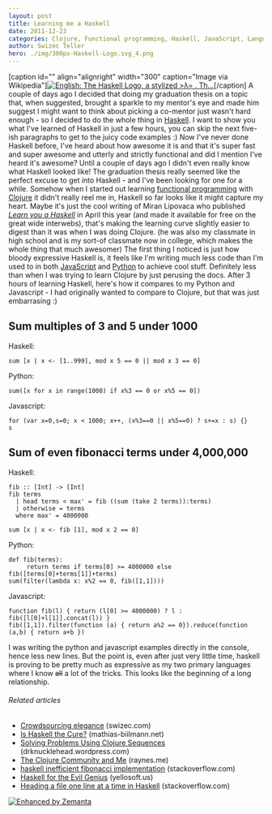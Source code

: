 ```yaml
---
layout: post
title: Learning me a Haskell
date: 2011-12-23
categories: Clojure, Functional programming, Haskell, JavaScript, Languages, Learning, Programming, python
author: Swizec Teller
hero: ./img/300px-Haskell-Logo.svg_4.png
---
```


\[caption id="" align="alignright" width="300" caption="Image via Wikipedia"][![English: The Haskell Logo, a stylized >λ= . Th...](./img/300px-Haskell-Logo.svg_4.png "English: The Haskell Logo, a stylized >λ= . Th...")](http://commons.wikipedia.org/wiki/File:Haskell-Logo.svg)\[/caption] A couple of days ago I decided that doing my graduation thesis on a topic that, when suggested, brought a sparkle to my mentor's eye and made him suggest I might want to think about picking a co-mentor just wasn't hard enough - so I decided to do the whole thing in [Haskell](http://haskell.org "Haskell (programming language)"). I want to show you what I've learned of Haskell in just a few hours, you can skip the next five-ish paragraphs to get to the juicy code examples :) Now I've never done Haskell before, I've heard about how awesome it is and that it's super fast and super awesome and utterly and strictly functional and did I mention I've heard it's awesome? Until a couple of days ago I didn't even really know what Haskell looked like! The graduation thesis really seemed like the perfect excuse to get into Haskell - and I've been looking for one for a while. Somehow when I started out learning [functional programming](http://en.wikipedia.org/wiki/Functional_programming "Functional programming") with [Clojure](http://clojure.org "Clojure") it didn't really reel me in, Haskell so far looks like it might capture my heart. Maybe it's just the cool writing of Miran Lipovaca who published _[Learn you a Haskell](http://learnyouahaskell.com/)_ in April this year (and made it available for free on the great wide interwebs), that's making the learning curve slightly easier to digest than it was when I was doing Clojure. (he was also my classmate in high school and is my sort-of classmate now in college, which makes the whole thing that much awesomer) The first thing I noticed is just how bloody expressive Haskell is, it feels like I'm writing much less code than I'm used to in both [JavaScript](http://en.wikipedia.org/wiki/JavaScript "JavaScript") and [Python](http://www.python.org/ "Python (programming language)") to achieve cool stuff. Definitely less than when I was trying to learn Clojure by just perusing the docs. After 3 hours of learning Haskell, here's how it compares to my Python and Javascript - I had originally wanted to compare to Clojure, but that was just embarrasing :)

## Sum multiples of 3 and 5 under 1000

Haskell:

    sum [x | x <- [1..999], mod x 5 == 0 || mod x 3 == 0]

Python:

    sum([x for x in range(1000) if x%3 == 0 or x%5 == 0])

Javascript:

    for (var x=0,s=0; x < 1000; x++, (x%3==0 || x%5==0) ? s+=x : s) {}
    s

## Sum of even fibonacci terms under 4,000,000

Haskell:

    fib :: [Int] -> [Int]
    fib terms
      | head terms < max' = fib ((sum (take 2 terms)):terms)
      | otherwise = terms
      where max' = 4000000

    sum [x | x <- fib [1], mod x 2 == 0]

Python:

    def fib(terms):
         return terms if terms[0] >= 4000000 else fib([terms[0]+terms[1]]+terms)
    sum(filter(lambda x: x%2 == 0, fib([1,1])))

Javascript:

    function fib(l) { return (l[0] >= 4000000) ? l : fib([l[0]+l[1]].concat(l)) }
    fib([1,1]).filter(function (a) { return a%2 == 0}).reduce(function (a,b) { return a+b })

I was writing the python and javascript examples directly in the console, hence less new lines. But the point is, even after just very little time, haskell is proving to be pretty much as expressive as my two primary languages where I know ~~all~~ a lot of the tricks. This looks like the beginning of a long relationship.

###### Related articles

-   [Crowdsourcing elegance](http://swizec.com/blog/crowdsourcing-elegance/swizec/2608) (swizec.com)
-   [Is Haskell the Cure?](http://mathias-biilmann.net/posts/2011/10/is-haskell-the-cure) (mathias-biilmann.net)
-   [Solving Problems Using Clojure Sequences](http://drknucklehead.wordpress.com/2011/10/11/solving-problems-using-clojure-sequences/) (drknucklehead.wordpress.com)
-   [The Clojure Community and Me](http://blog.raynes.me/blog/2011/11/27/the-clojure-community-and-me/) (raynes.me)
-   [haskell inefficient fibonacci implementation](http://stackoverflow.com/questions/7854040/haskell-inefficient-fibonacci-implementation) (stackoverflow.com)
-   [Haskell for the Evil Genius](http://www.yellosoft.us/evilgenius/) (yellosoft.us)
-   [Heading a file one line at a time in Haskell](http://stackoverflow.com/questions/8366093/heading-a-file-one-line-at-a-time-in-haskell) (stackoverflow.com)

[![Enhanced by Zemanta](http://img.zemanta.com/zemified_e.png?x-id=9436ee3b-db83-41f4-bece-a7b4eb989080)](http://www.zemanta.com/ "Enhanced by Zemanta")
